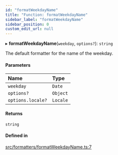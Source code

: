 ```yaml
---
id: "formatWeekdayName"
title: "Function: formatWeekdayName"
sidebar_label: "formatWeekdayName"
sidebar_position: 0
custom_edit_url: null
---
```


▸ **formatWeekdayName**(`weekday`, `options?`): `string`

The default formatter for the name of the weekday.

#### Parameters

| Name | Type |
| :------ | :------ |
| `weekday` | `Date` |
| `options?` | `Object` |
| `options.locale?` | `Locale` |

#### Returns

`string`

#### Defined in

[src/formatters/formatWeekdayName.ts:7](https://github.com/gpbl/react-day-picker/blob/cd80be68f/src/formatters/formatWeekdayName.ts#L7)
